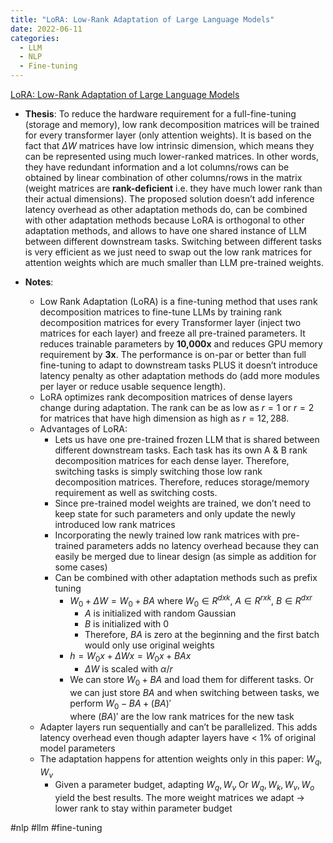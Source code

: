 ```yaml
---
title: "LoRA: Low-Rank Adaptation of Large Language Models"
date: 2022-06-11
categories:
  - LLM
  - NLP
  - Fine-tuning
---
```

[LoRA: Low-Rank Adaptation of Large Language Models](https://arxiv.org/abs/2106.09685)


- **Thesis**: To reduce the hardware requirement for a full-fine-tuning (storage 
and memory), low rank decomposition matrices will be trained for every 
transformer layer (only attention weights). It is based on the fact that 
$\Delta{W}$ matrices have low intrinsic dimension, which means they can be 
represented using much lower-ranked matrices. In other words, they have 
redundant information and a lot columns/rows can be obtained by linear 
combination of other columns/rows in the matrix (weight matrices are 
**rank-deficient** i.e. they have much lower rank than their actual dimensions).
The proposed solution doesn't add inference latency overhead as other 
adaptation methods do, can be combined with other adaptation methods because 
LoRA is orthogonal to other adaptation methods, and allows to have one shared 
instance of LLM between different downstream tasks. Switching between different 
tasks is very efficient as we just need to swap out the low rank matrices for 
attention weights which are much smaller than LLM pre-trained weights.

- **Notes**: 
    - Low Rank Adaptation (LoRA) is a fine-tuning method that uses rank decomposition 
    matrices to fine-tune LLMs by training rank decomposition matrices for every 
    Transformer layer (inject two matrices for each layer) and freeze all pre-trained 
    parameters. It reduces trainable parameters by **10,000x** and reduces GPU memory 
    requirement by **3x**. The performance is on-par or better than full fine-tuning to 
    adapt to downstream tasks PLUS it doesn't introduce latency penalty as other 
    adaptation methods do (add more modules per layer or reduce usable sequence length).
    - LoRA optimizes rank decomposition matrices of dense layers change during 
    adaptation. The rank can be as low as $r = 1$ or $r = 2$ for matrices that 
    have high dimension as high as $r = 12,288$.
    - Advantages of LoRA:
        - Lets us have one pre-trained frozen LLM that is shared between different 
        downstream tasks. Each task has its own A & B rank decomposition matrices for 
        each dense layer. Therefore, switching tasks is simply switching those low rank 
        decomposition matrices. Therefore, reduces storage/memory requirement as well 
        as switching costs.
        - Since pre-trained model weights are trained, we don't need to keep state for 
        such parameters and only update the newly introduced low rank matrices
        - Incorporating the newly trained low rank matrices with pre-trained parameters 
        adds no latency overhead because they can easily be merged due to linear design 
        (as simple as addition for some cases)
        - Can be combined with other adaptation methods such as prefix tuning
            - $W_0 + \Delta{W} = W_0 + BA$  where $W_0 \in R^{dxk}$, $A \in R^{rxk}$, $B \in R^{dxr}$
                - $A$ is initialized with random Gaussian
                - $B$ is initialized with 0
                - Therefore, $BA$ is zero at the beginning and the first batch would only use original weights
            - $h = W_0x + \Delta{Wx} = W_0x + BAx$
                - $\Delta{W}$ is scaled with $\alpha/r$
            - We can store $W_0 + BA$ and load them for different tasks. Or we can 
            just store $BA$ and when switching between tasks, we perform $W_0 - BA + (BA)'$  
            where $(BA)'$ are the low rank matrices for the new task
    - Adapter layers run sequentially and can't be parallelized. This adds latency overhead 
    even though adapter layers have < 1% of original model parameters
    - The adaptation happens for attention weights only in this paper: $W_q, W_v$
        - Given a parameter budget, adapting $W_q, W_v$ Or $W_q, W_k, W_v, W_o$ 
        yield the best results. The more weight matrices we adapt -> lower rank 
        to stay within parameter budget

#nlp #llm #fine-tuning
